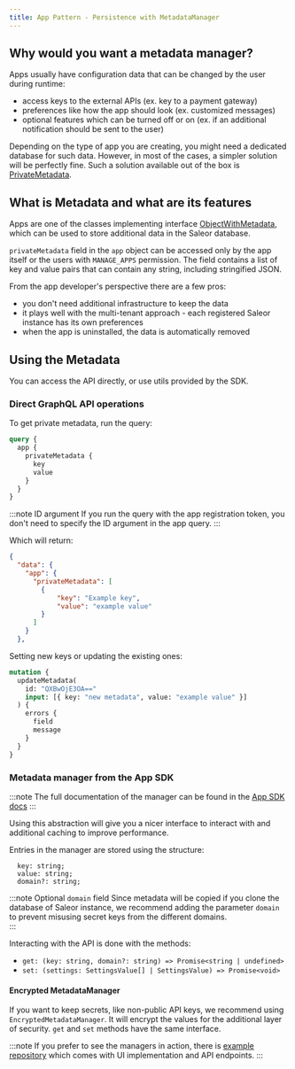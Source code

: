 ```yaml
---
title: App Pattern - Persistence with MetadataManager
---
```


## Why would you want a metadata manager?

Apps usually have configuration data that can be changed by the user during runtime:

- access keys to the external APIs (ex. key to a payment gateway)
- preferences like how the app should look (ex. customized messages)
- optional features which can be turned off or on (ex. if an additional notification should be sent to the user)

Depending on the type of app you are creating, you might need a dedicated database for such data. However, in most of the cases, a simpler solution will be perfectly fine.
Such a solution available out of the box is [PrivateMetadata](https://docs.saleor.io/docs/3.x/developer/metadata).

## What is Metadata and what are its features

Apps are one of the classes implementing interface [ObjectWithMetadata](developer/api-reference/interfaces/object-with-metadata.mdx), which can be used to store additional data in the Saleor database.

`privateMetadata` field in the `app` object can be accessed only by the app itself or the users with `MANAGE_APPS` permission. The field contains a list of key and value pairs that can contain any string, including stringified JSON.

From the app developer's perspective there are a few pros:

- you don't need additional infrastructure to keep the data
- it plays well with the multi-tenant approach - each registered Saleor instance has its own preferences
- when the app is uninstalled, the data is automatically removed

## Using the Metadata

You can access the API directly, or use utils provided by the SDK.

### Direct GraphQL API operations

To get private metadata, run the query:

```graphql
query {
  app {
    privateMetadata {
      key
      value
    }
  }
}
```

:::note ID argument
If you run the query with the app registration token, you don't need to specify the ID argument in the app query.
:::

Which will return:

```json
{
  "data": {
    "app": {
      "privateMetadata": [
        {
            "key": "Example key",
            "value": "example value"
        }
      ]
    }
  },
```

Setting new keys or updating the existing ones:

```graphql
mutation {
  updateMetadata(
    id: "QXBwOjE3OA=="
    input: [{ key: "new metadata", value: "example value" }]
  ) {
    errors {
      field
      message
    }
  }
}
```

### Metadata manager from the App SDK

:::note
The full documentation of the manager can be found in the [App SDK docs](https://github.com/saleor/saleor-app-sdk/blob/main/docs/settings-manager.md)
:::

Using this abstraction will give you a nicer interface to interact with and additional caching to improve performance.

Entries in the manager are stored using the structure:

```
  key: string;
  value: string;
  domain?: string;
```

:::note Optional `domain` field
Since metadata will be copied if you clone the database of Saleor instance, we recommend adding the parameter `domain` to prevent misusing secret keys from the different domains.  
:::

Interacting with the API is done with the methods:

- `get: (key: string, domain?: string) => Promise<string | undefined>`
- `set: (settings: SettingsValue[] | SettingsValue) => Promise<void>`

#### Encrypted MetadataManager

If you want to keep secrets, like non-public API keys, we recommend using `EncryptedMetadataManager`. It will encrypt the values for the additional layer of security. `get` and `set` methods have the same interface.

:::note
If you prefer to see the managers in action, there is [example repository](https://github.com/saleor/saleor-app-template/tree/examples-metadata-manager) which comes with UI implementation and API endpoints.
:::
